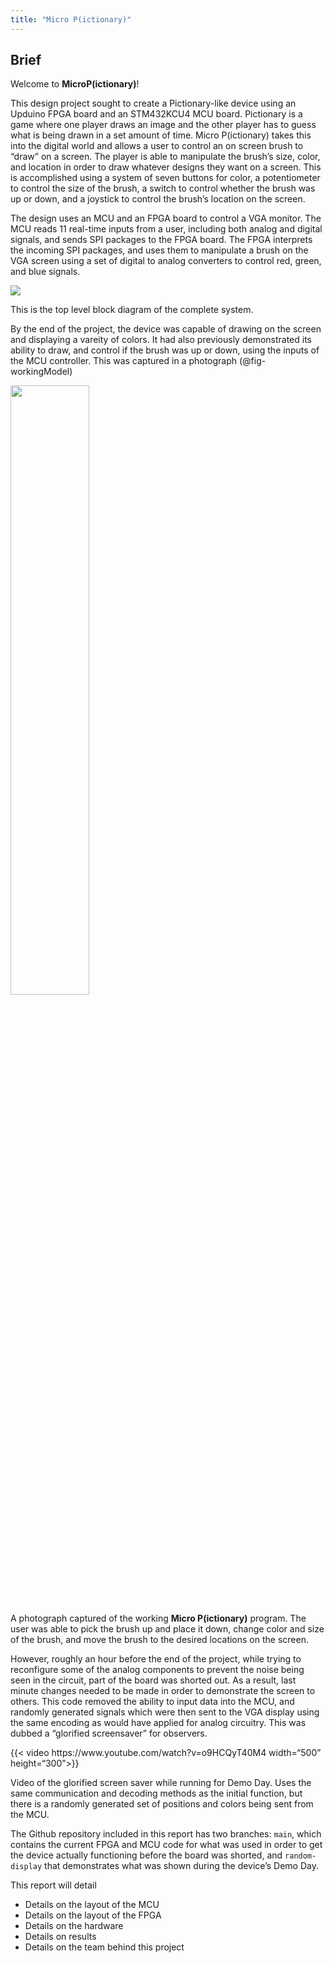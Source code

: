 ```yaml
---
title: "Micro P(ictionary)"
---
```


## Brief

Welcome to **MicroP(ictionary)**!

This design project sought to create a Pictionary-like device using an Upduino FPGA board and an STM432KCU4 MCU board. Pictionary is a game where one player draws an image and the other player has to guess what is being drawn in a set amount of time. Micro P(ictionary) takes this into the digital world and allows a user to control an on screen brush to "draw" on a screen. The player is able to manipulate the brush's size, color, and location in order to draw whatever designs they want on a screen. This is accomplished using a system of seven buttons for color, a potentiometer to control the size of the brush, a switch to control whether the brush was up or down, and a joystick to control the brush's location on the screen.

The design uses an MCU and an FPGA board to control a VGA monitor. The MCU reads 11 real-time inputs from a user, including both analog and digital signals, and sends SPI packages to the FPGA board. The FPGA interprets the incoming SPI packages, and uses them to manipulate a brush on the VGA screen using a set of digital to analog converters to control red, green, and blue signals.

:::{#fig-overview}
![](images/simple_block_diag.png)

This is the top level block diagram of the complete system.
:::

By the end of the project, the device was capable of drawing on the screen and displaying a vareity of colors. It had also previously demonstrated its ability to draw, and control if the brush was up or down, using the inputs of the MCU controller. This was captured in a photograph (@fig-workingModel)

:::{#fig-workingModel}
![](images/working_drawing.png){width=50%}

A photograph captured of the working **Micro P(ictionary)** program. The user was able to pick the brush up and place it down, change color and size of the brush, and move the brush to the desired locations on the screen.
:::

However, roughly an hour before the end of the project, while trying to reconfigure some of the analog components to prevent the noise being seen in the circuit, part of the board was shorted out. As a result, last minute changes needed to be made in order to demonstrate the screen to others. This code removed the ability to input data into the MCU, and randomly generated signals which were then sent to the VGA display using the same encoding as would have applied for analog circuitry. This was dubbed a "glorified screensaver" for observers.

:::{#fig-workingVideo}

{{< video https://www.youtube.com/watch?v=o9HCQyT40M4 width="500" height="300">}}

Video of the glorified screen saver while running for Demo Day. Uses the same communication and decoding methods as the initial function, but there is a randomly generated set of positions and colors being sent from the MCU.
:::

The Github repository included in this report has two branches: `main`, which contains the current FPGA and MCU code for what was used in order to get the device actually functioning before the board was shorted, and `random-display` that demonstrates what was shown during the device's Demo Day.

This report will detail

* Details on the layout of the MCU\
* Details on the layout of the FPGA\
* Details on the hardware\
* Details on results\
* Details on the team behind this project

<!-- ## Abstract

MicroP(ictionary) is a game for lab students that want to play online, but have to play using hardware instead. The goal of this project was to make a **Micro P(ictionary)** game with the following specs:

> 7 Buttons to control 7 different colors

> A potentiometer to control the thickness of the brush being used

> A brush up/down switch that controls whether the brush is drawing or not

> A joystick to control where we are on the board.

The project had two separate pieces; the MCU that collects and stores the current status of the brush (including color, thickness, and location), and the FPGA, which has an onboard RAM that stores the color left behind by the brush or simply shows the user their current location. The brush will always be orange. The MCU consistently sends SPI updates of the location of the user to the FPGA board, and the FPGA board then outputs this data onto the computer screen. When the user updates the colors of the board or decides to put the brush down, the system sends an additional SPI package with the updated color and brush up/down information.

This program was extremely close to working, but likely due to a high level of power flux, the board connection between the MCU and the FPGA has been shorted. The MCU can be connected to via JLink separate from the board, but when it is plugged into the board, JLink can no longer connect.

Prior to this issue, the device was able to draw x/y locations, as well as travel in a controlled manner about the screen.

A video prior to this was not captured demonstrating how the brush was able to travel about the screen and leave a trail: this video, however, displays how the brush's current color was being captured and making it over to the VGA device, and how control of whether the color was changed via the brush up/down switch was changed.

{{< video https://www.youtube.com/watch?v=NjBG17eC-Dw&feature=youtu.be >}}

The overview of this system can be seen in @fig-overview. -->




